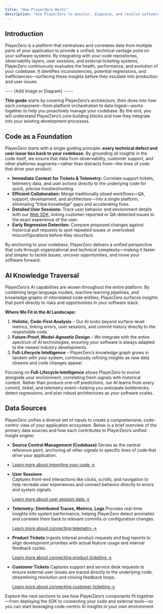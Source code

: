 ```yaml
---
title: "How PlayerZero Works"
description: "Use PlayerZero to monitor, diagnose, and resolve software issues before they reach your users."
---
```


## Introduction

PlayerZero is a platform that centralizes and correlates data from multiple parts of your application  to provide a unified, technical vantage point on your software systems. By integrating with your code repositories, observability layers, user sessions, and external ticketing systems, PlayerZero continuously evaluates the health, performance, and evolution of your codebase. It identifies inconsistencies, potential regressions, and inefficiencies—surfacing these insights before they escalate into production and user issues.

---- [Add Image or Diagram] -----

**This guide** starts by covering PlayerZero’s architecture, then dives into how each component—from platform orchestration to data ingest—works together to help you proactively manage your codebase. By the end, you will understand PlayerZero’s core building blocks and how they integrate into your existing development processes.

## Code as a Foundation

PlayerZero starts with a single guiding principle: **every technical defect and user issue ties back to your codebase.** By grounding all insights in the code itself, we ensure that data from observability, customer support, and other platforms augments—rather than distracts from—the lines of code that drive your product.

- **Immediate Context for Tickets & Telemetry:** Correlate support tickets, telemetry data, and user actions directly to the underlying code for quick, precise troubleshooting.
- **Efficient Collaboration:** Merge traditionally siloed workflows—QA, support, development, and architecture—into a single platform, eliminating “tribal knowledge” gaps and accelerating fixes.
- **Detailed User Sessions:** Track user behavior and environment details with our [Web SDK,](https://www.notion.so/How-PlayerZero-Works-1ae492ddc5be80568dccd81aa438f997?pvs=21) linking customer-reported or QA-detected issues to the exact experience of the user.
- **Early Regression Detection:** Compare proposed changes against historical pull requests to spot repeated issues or overlooked misconfigurations before they resurface.

By anchoring to your codebase, PlayerZero delivers a unified perspective that cuts through organizational and technical complexity—making it faster and simpler to tackle issues, uncover opportunities, and move your software forward.

## AI Knowledge Traversal

PlayerZero’s AI capabilities are woven throughout the entire platform. By combining large language models, machine learning pipelines, and knowledge graphs of interrelated code entities, PlayerZero surfaces insights that point directly to risks and opportunities in your software stack.

**Where We Fit in the AI Landscape:**

1. **Holistic, Code-First Analysis** – Our AI looks beyond surface-level metrics, linking errors, user sessions, and commit history directly to the responsible code.
2. **Future-Proof, Model-Agnostic Design** – We integrate with the entire spectrum of AI technologies, ensuring your software is always adapted to the newest industry developments.
3. **Full-Lifecycle Intelligence** – PlayerZero’s knowledge graph grows in tandem with your system, continuously refining insights as new data streams and code changes appear.

Focusing on **Full-Lifecycle Intelligence** allows PlayerZero to evolve alongside your environment, correlating fresh signals with historical context. Rather than produce one-off predictions, our AI learns from every commit, ticket, and telemetry event—helping you anticipate bottlenecks, detect regressions, and plan robust architectures as your software scales.

## Data Sources

PlayerZero unifies a diverse set of inputs to create a comprehensive, code-centric view of your application ecosystem. Below is a brief overview of the primary data sources and how each contributes to PlayerZero’s unified insight engine:

- **Source Control Management (Codebase)**
Serves as the central reference point, anchoring all other signals to specific lines of code that drive your application.
    
- [Learn more about importing your code →](/connect-data-to-playerzero/source-control-management)

- **User Sessions**  
  Captures front-end interactions like clicks, scrolls, and navigation to help recreate user experiences and connect behavior directly to errors and system signals.  

  [Learn more about user session data →](/connect-data-to-playerzero/user-session-data)
    
- **Telemetry: Distributed Traces, Metrics, Logs**
Provides real-time insights into system performance, helping PlayerZero detect anomalies and correlate them back to relevant commits or configuration changes.
    
    [Learn more about connecting telemetry →](/connect-data-to-playerzero/backend-telemetry)
    
- **Product Tickets**
Ingests internal product requests and bug reports to align development priorities with actual feature usage and internal feedback cycles.
    
    [Learn more about connecting product ticketing →](/connect-data-to-playerzero/product-ticketing)

    
- **Customer Tickets**
Captures support and service desk requests to ensure external user issues are traced directly to the underlying code, streamlining resolution and closing feedback loops.
    
    [Learn more about connecting customer ticketing →](/connect-data-to-playerzero/customer-ticketing)
    

Explore the next sections to see how PlayerZero’s components fit together—from deploying the SDK to connecting your code and external tools—so you can start leveraging code-centric AI insights in your own environment.
